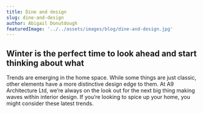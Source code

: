---
title: Dine and design
slug: dine-and-design
author: Abigail Donutdough
featuredImage: '../../assets/images/blog/dine-and-design.jpg'
---

## Winter is the perfect time to look ahead and start thinking about what
Trends are emerging in the home space. While some things are just classic, other elements have a more distinctive design edge to them. At A9 Architecture Ltd, we’re always on the look out for the next big thing making waves within interior design. If you’re looking to spice up your home, you might consider these latest trends.
